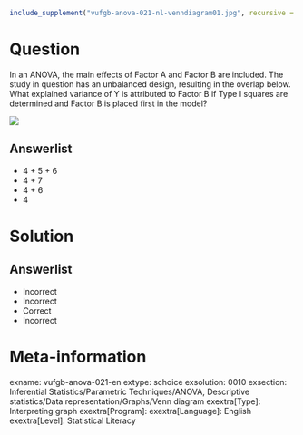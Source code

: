 ```r
include_supplement("vufgb-anova-021-nl-venndiagram01.jpg", recursive = TRUE)
```

Question
========

In an ANOVA, the main effects of Factor A and Factor B are included. The study in question has an unbalanced design, resulting in the overlap below. What explained variance of Y is attributed to Factor B if Type I squares are determined and Factor B is placed first in the model?

![](vufgb-anova-021-nl-venndiagram01.jpg)
  
Answerlist
----------
* 4 + 5 + 6
* 4 + 7
* 4 + 6
* 4

Solution
========

Answerlist
----------
* Incorrect
* Incorrect
* Correct
* Incorrect

Meta-information
================
exname: vufgb-anova-021-en
extype: schoice
exsolution: 0010
exsection: Inferential Statistics/Parametric Techniques/ANOVA, Descriptive statistics/Data representation/Graphs/Venn diagram
exextra[Type]: Interpreting graph
exextra[Program]: 
exextra[Language]: English
exextra[Level]: Statistical Literacy
